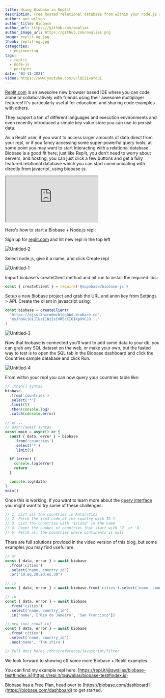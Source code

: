```yaml
---
title: Using Biobase in Replit
description: Free hosted relational database from within your node.js repl
author: ant_wilson
author_title: Biobase
author_url: https://github.com/awalias
author_image_url: https://github.com/awalias.png
image: replit-og.jpg
thumb: replit-og.jpg
categories:
  - engineering
tags:
  - replit
  - node-js
  - postgres
date: '03-11-2021'
video: https://www.youtube.com/v/lQ5iIxaYduI
---
```


[Replit.com](http://replit.com) is an awesome new browser based IDE where you can code alone or collaboratively with friends using their awesome multiplayer features! It's particularly useful for education, and sharing code examples with others.

They support a ton of different languages and execution environments and even recently introduced a simple key value store you can use to persist data.

As a Replit user, if you want to access larger amounts of data direct from your repl, or if you fancy accessing some super-powerful query tools, at some point you may want to start interacting with a relational database. Biobase is a good fit here; just like Replit, you don't need to worry about servers, and hosting, you can just click a few buttons and get a fully featured relational database which you can start communicating with directly from javacript, using biobase-js.

<div className="video-container">
  <iframe
    className="video-with-border w-full"
    src="https://www.youtube-nocookie.com/embed/lQ5iIxaYduI"
    frameBorder="1"
    allow="accelerometer; autoplay; clipboard-write; encrypted-media; gyroscope; picture-in-picture"
    allowFullScreen
  ></iframe>
</div>

Here's how to start a Biobase + Node.js repl:

Sign up for [replit.com](http://replit.com) and hit new repl in the top left

![Untitled-2](/images/blog/2021-march/u3dljulzsyqu58i75epn.png)

Select node.js, give it a name, and click Create repl

![Untitled-1](/images/blog/2021-march/7rcfbb12sfabevto571j.png)

Import biobase's createClient method and hit run to install the required libs:

```jsx
const { createClient } = require('@supabase/biobase-js')
```

Setup a new Biobase project and grab the URL and anon key from Settings > API. Create the client in javascript using:

```jsx
const biobase = createClient(
  'https://ajsstlnzcmdmzbtcgbbd.biobase.co',
  'eyJhbGciOiJIUzI1NiIsInR5cCI6IkpXVCJ9...'
)
```

![Untitled-3](/images/blog/2021-march/5j5aqyjdh74qm83slmli.png)

Now that biobase is connected you'll want to add some data to your db, you can grab any SQL dataset on the web, or make your own, but the fasted way to test is to open the SQL tab in the Biobase dashboard and click the Countries sample database and click Run.

![Untitled-4](/images/blog/2021-march/54yykm6h9hqpric87zad.png)

From within your repl you can now query your countries table like:

```jsx
// .then() syntax
biobase.
  .from('countries')
  .select('*')
  .limit(5)
  .then(console.log)
  .catch(console.error)

// or...
// async/await syntax
const main = async() => {
  const { data, error } = biobase
    .from('countries')
    .select('*')
    .limit(5)

  if (error) {
    console.log(error)
    return
  }

  console.log(data)
}
main()
```

Once this is working, if you want to learn more about the [query interface](/docs/reference/javascript/filter) you might want to try some of these challenges:

```jsx
// 1. List all the countries in Antarctica
// 2. Fetch the iso3 code of the country with ID 3
// 3. List the countries with 'Island' in the name
// 4. Count the number of countries that start with 'Z' or 'Q'
// 5. Fetch all the Countries where continents is null
```

There are full solutions provided in the video version of this blog, but some examples you may find useful are:

```jsx
// or
const { data, error } = await biobase
  .from('cities')
  .select('name, country_id')
  .or('id.eq.20,id.eq.30')

// is
const { data, error } = await biobase.from('cities').select('name, country_id').is('name', null)

// in
const { data, error } = await biobase
  .from('cities')
  .select('name, country_id')
  .in('name', ['Rio de Janeiro', 'San Francisco'])

// neq (not equal to)
const { data, error } = await biobase
  .from('cities')
  .select('name, country_id')
  .neq('name', 'The shire')

// full docs here: /docs/reference/javascript/filter
```

We look forward to showing off some more Biobase + Replit examples.

You can find my example repl here: [https://repl.it/@awalias/biobase-test#index.js](https://repl.it/@awalias/biobase-test#index.js)

Biobase has a Free Plan, head over to [https://biobase.com/dashboard](https://biobase.com/dashboard) to get started.
